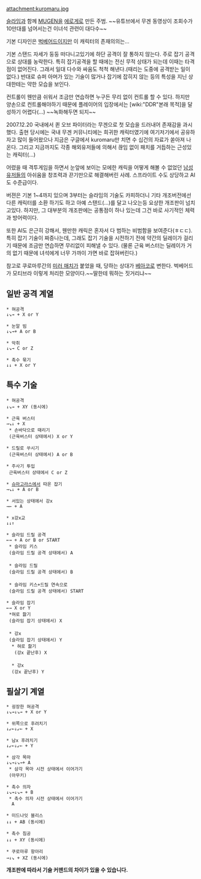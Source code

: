 attachment:kuromaru.jpg

[[슬라임]]과 함께 [[MUGEN]]을 [[에로게]]로 만든 주범. ~~유튜브에서 무겐 동영상이 조회수가 10만대를 넘어서는건 이녀석 관련이 대다수~~

기본 디자인은 [[벅베어드]]이지만 이 캐릭터의 존재의의는...

기본 스탠드 자세가 둥둥 떠다니고있기에 하단 공격이 잘 통하지 않는다. 
주로 잡기 공격으로 상대를 농락한다. 특히 잡기공격을 할 때에는 전신 무적 상태가 되는데 이때는 타격점이 없어진다. 그래서 일대 다수와 싸움도 척척 해낸다.(때리는 도중에 공격받는 일이 없다.)
반대로 슈퍼 아머가 있는 기술이 많거나 잡기에 잡히지 않는 등의 특성을 지닌 상대한테는 약한 모습을 보인다.

컨트롤이 웬만큼 쉬워서 조금만 연습하면 누구든 무리 없이 컨트롤 할 수 있다. 하지만 양손으로 컨트롤해야하기 때문에 플레이어의 입장에서는 [wiki:"DDR"본래 목적]을 달성하기 어렵다(...) ~~녹화해두면 되지~~

2007.12.20 국내에서 퀸 오브 파이터라는 무겐으로 첫 모습을 드러내어 존재감을 과시했다. 출현 당시에는 국내 무겐 커뮤니티에는 희귀한 캐릭터였기에 여기저기에서 공유하자고 많이 들어왔으나 지금은 구글에서 kuromaru만 치면 수 십건의 자료가 쏟아져 나온다. 그리고 지금까지도 각종 해외유저들에 의해서 끊임 없이 패치를 거듭하는 근성있는 캐릭터(...)

어렸을 때 격투게임을 하면서 눈앞에 보이는 모에한 캐릭을 어떻게 해볼 수 없었던 [[남성]]유저들의 아쉬움을 창조력과 끈기만으로 해결해버린 사례. 스프라이트 수도 상당하고 AI도 수준급이다. 

버젼은 기본 1~4까지 있으며 3부터는 슬라임의 기술도 카피하더니 기타 개조버전에선 다른 캐릭터를 소환 하기도 하고 아예 스탠드(...)를 달고 나오는등 요상한 개조판이 넘치고있다. 하지만, 그 대부분의 개조판에는 공통점이 하나 있는데 그건 바로 사기적인 체력과 방어력이다. 

또한 AI도 은근히 강해서, 웬만한 캐릭은 혼자서 다 범하는 비범함을 보여준다(ㅎㄷㄷ). 특히 잡기 기술이 짜증나는데, 그래도 잡기 기술을 시전하기 전에 약간의 딜레이가 걸리기 때문에 조금만 연습하면 무리없이 피해낼 수 있다. (물론 근육 버스터는 딜레이가 거의 없기 때문에 녀석에게 너무 가까이 가면 바로 잡혀버린다.)

참고로 쿠로마루간의 [[미러 매치]]가 붙었을 때, 당하는 상대가 [[베아코]]로 변한다. 벅베어드가 모티브라 이렇게 처리한 모양이다.~~딸한테 뭐하는 짓거리냐~~

== 일반 공격 계열 ==


 * 혀공격 
 ↓↘→ + X or Y


 * 눈알 빔
 ↓↘→+ A or B


 * 악취
 ↓↘→ C or Z


 * 촉수 묶기
 ↓↓ + X or Y


== 특수 기술 ==


 * 혀공격 
 ↓↘→ + XY (동시에)


 * 근육 버스터
 →↘↓ + X
  * 손바닥으로 때리기
  (근육버스터 상태에서) X or Y
  
 * 드릴로 쑤시기
  (근육버스터 상태에서) A or B
  
 * 주사기 투입
  근육버스터 상태에서 C or Z

 * [[슈마고라스]]에서 따온 잡기
 →↘↓ + A or B


 * 서있는 상태에서 강x
 →← + A


 * x강x교
 ↓↓↑


 * 슬라임 드릴 공격
 ←→ + A or B or START
  * 슬라임 키스
  (슬라임 드릴 공격 상태에서) A
 
  * 슬라임 드릴
  (슬라임 드릴 공격 상태에서) B
 
  * 슬라임 키스+드릴 연속으로
  (슬라임 드릴 공격 상태에서) START

 * 슬라임 잡기
 ←→ X or Y
  *혀로 핧기
  (슬라임 잡기 상태에서) X
 
  * 강x
  (슬라임 잡기 상태에서) Y
   * 혀로 핧기
    (강x 끝난후) X
 
   * 강x
   (강x 끝난후) Y


== 필살기 계열 ==


 * 굉장한 혀공격 
 ↓↘→↓↘→ + X or Y


 * 위쪽으로 후려치기
 ↓↙←↓↙← + X


 * 남x 후려치기
 ↓↙←↓↙← + Y


 * 삼각 목마
 ↓↘→↓↘→+ A
  * 삼각 목마 시전 상태에서 이어가기
  (아무키)

 * 촉수 의자
 ↓↘→↓↘→ + B
  * 촉수 의자 시전 상태에서 이어가기
   A


 * 미드나잇 블리스
 ↓↓ + AB (동시에)


 * 촉수 침공
 ↓↓ + XY (동시에)


 
 * 쿠로마루 항아리
 →↓↘ + XZ (동시에)

'''개조판에 따라서 기술 커맨드의 차이가 있을 수 있습니다.'''
